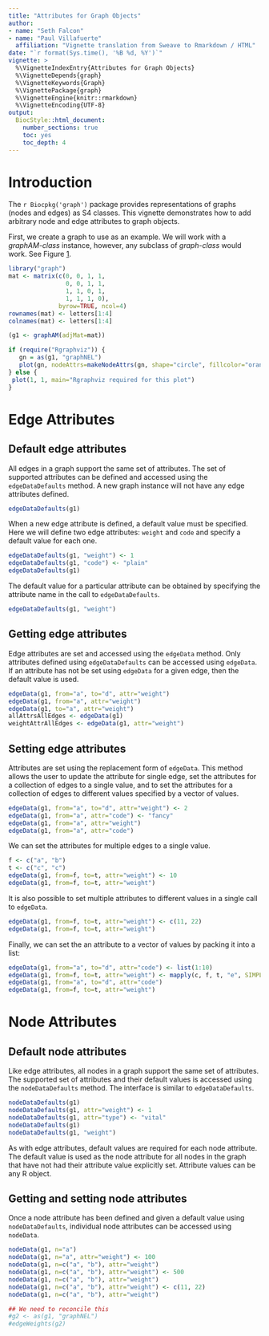 ```yaml
---
title: "Attributes for Graph Objects" 
author: 
- name: "Seth Falcon"
- name: "Paul Villafuerte"
  affiliation: "Vignette translation from Sweave to Rmarkdown / HTML"
date: "`r format(Sys.time(), '%B %d, %Y')`" 
vignette: > 
  %\VignetteIndexEntry{Attributes for Graph Objects}
  %\VignetteDepends{graph}
  %\VignetteKeywords{Graph}
  %\VignettePackage{graph}
  %\VignetteEngine{knitr::rmarkdown}
  %\VignetteEncoding{UTF-8}
output:
  BiocStyle::html_document:
    number_sections: true
    toc: yes
    toc_depth: 4
---
```


# Introduction

The `r Biocpkg('graph')` package provides representations of graphs (nodes and edges)
as S4 classes. This vignette demonstrates how to add arbitrary node and
edge attributes to graph objects.

First, we create a graph to use as an example. We will work with a
*graphAM-class* instance, however, any subclass of *graph-class* would
work. See Figure [1](#foo){reference-type="ref" reference="foo"}.

```r
library("graph")
mat <- matrix(c(0, 0, 1, 1, 
                0, 0, 1, 1, 
                1, 1, 0, 1, 
                1, 1, 1, 0),
              byrow=TRUE, ncol=4)
rownames(mat) <- letters[1:4]
colnames(mat) <- letters[1:4]
```

```r
(g1 <- graphAM(adjMat=mat))
```

```r
if (require("Rgraphviz")) {
   gn = as(g1, "graphNEL")
   plot(gn, nodeAttrs=makeNodeAttrs(gn, shape="circle", fillcolor="orange"))
} else {
 plot(1, 1, main="Rgraphviz required for this plot")
}
```

# Edge Attributes

## Default edge attributes

All edges in a graph support the same set of attributes. The set of
supported attributes can be defined and accessed using the
`edgeDataDefaults` method. A new graph instance will not have any edge
attributes defined.

```r
edgeDataDefaults(g1)
```

When a new edge attribute is defined, a default value must be specified.
Here we will define two edge attributes: `weight` and `code` and specify
a default value for each one.

```r
edgeDataDefaults(g1, "weight") <- 1
edgeDataDefaults(g1, "code") <- "plain"
edgeDataDefaults(g1)
```

The default value for a particular attribute can be obtained by
specifying the attribute name in the call to `edgeDataDefaults`.

```r
edgeDataDefaults(g1, "weight")
```

## Getting edge attributes

Edge attributes are set and accessed using the `edgeData` method. Only
attributes defined using `edgeDataDefaults` can be accessed using
`edgeData`. If an attribute has not be set using `edgeData` for a given
edge, then the default value is used.

```r
edgeData(g1, from="a", to="d", attr="weight")
edgeData(g1, from="a", attr="weight")
edgeData(g1, to="a", attr="weight")
allAttrsAllEdges <- edgeData(g1)
weightAttrAllEdges <- edgeData(g1, attr="weight")
```

## Setting edge attributes

Attributes are set using the replacement form of `edgeData`.
This method allows the user to update the attribute for single edge,
set the attributes for a collection of edges to a single value, and to
set the attributes for a collection of edges to different values
specified by a vector of values.

```r
edgeData(g1, from="a", to="d", attr="weight") <- 2
edgeData(g1, from="a", attr="code") <- "fancy"
edgeData(g1, from="a", attr="weight")
edgeData(g1, from="a", attr="code")
```

We can set the attributes for multiple edges to a single value.

```r
f <- c("a", "b")
t <- c("c", "c")
edgeData(g1, from=f, to=t, attr="weight") <- 10
edgeData(g1, from=f, to=t, attr="weight")
```

It is also possible to set multiple attributes to different values in
a single call to `edgeData`.

```r
edgeData(g1, from=f, to=t, attr="weight") <- c(11, 22)
edgeData(g1, from=f, to=t, attr="weight")
```

Finally, we can set the an attribute to a vector of values by packing
it into a list:

```r
edgeData(g1, from="a", to="d", attr="code") <- list(1:10)
edgeData(g1, from=f, to=t, attr="weight") <- mapply(c, f, t, "e", SIMPLIFY=FALSE) 
edgeData(g1, from="a", to="d", attr="code")
edgeData(g1, from=f, to=t, attr="weight")
```

# Node Attributes

## Default node attributes

Like edge attributes, all nodes in a graph support the same set of
attributes. The supported set of attributes and their default values is
accessed using the `nodeDataDefaults` method. The interface is similar
to `edgeDataDefaults`.

```r
nodeDataDefaults(g1)
nodeDataDefaults(g1, attr="weight") <- 1
nodeDataDefaults(g1, attr="type") <- "vital"
nodeDataDefaults(g1)
nodeDataDefaults(g1, "weight")
```

As with edge attributes, default values are required for each node
attribute. The default value is used as the node attribute for all nodes
in the graph that have not had their attribute value explicitly set.
Attribute values can be any R object.

## Getting and setting node attributes

Once a node attribute has been defined and given a default value using
`nodeDataDefaults`, individual node attributes can be accessed using
`nodeData`.

```r
nodeData(g1, n="a")
nodeData(g1, n="a", attr="weight") <- 100
nodeData(g1, n=c("a", "b"), attr="weight")
nodeData(g1, n=c("a", "b"), attr="weight") <- 500
nodeData(g1, n=c("a", "b"), attr="weight")
nodeData(g1, n=c("a", "b"), attr="weight") <- c(11, 22)
nodeData(g1, n=c("a", "b"), attr="weight")
```

```r
## We need to reconcile this
#g2 <- as(g1, "graphNEL")
#edgeWeights(g2)
```
